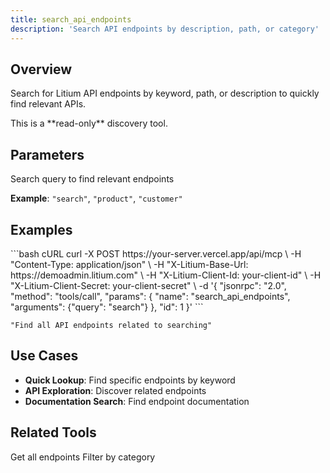 ```yaml
---
title: search_api_endpoints
description: 'Search API endpoints by description, path, or category'
---
```


## Overview

Search for Litium API endpoints by keyword, path, or description to quickly find relevant APIs.

<Info>
  This is a **read-only** discovery tool.
</Info>

## Parameters

<ParamField path="query" type="string" required>
  Search query to find relevant endpoints
  
  **Example**: `"search"`, `"product"`, `"customer"`
</ParamField>

## Examples

<CodeGroup>
```bash cURL
curl -X POST https://your-server.vercel.app/api/mcp \
  -H "Content-Type: application/json" \
  -H "X-Litium-Base-Url: https://demoadmin.litium.com" \
  -H "X-Litium-Client-Id: your-client-id" \
  -H "X-Litium-Client-Secret: your-client-secret" \
  -d '{
    "jsonrpc": "2.0",
    "method": "tools/call",
    "params": {
      "name": "search_api_endpoints",
      "arguments": {"query": "search"}
    },
    "id": 1
  }'
```

```text Natural Language
"Find all API endpoints related to searching"
```
</CodeGroup>

## Use Cases

- **Quick Lookup**: Find specific endpoints by keyword
- **API Exploration**: Discover related endpoints
- **Documentation Search**: Find endpoint documentation

## Related Tools

<CardGroup cols={2}>
  <Card title="get_all_api_endpoints" href="/tools/api-discovery/get-all-api-endpoints">Get all endpoints</Card>
  <Card title="get_api_endpoints_by_category" href="/tools/api-discovery/get-api-endpoints-by-category">Filter by category</Card>
</CardGroup>

